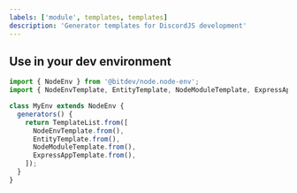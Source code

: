 ```yaml
---
labels: ['module', templates, templates]
description: 'Generator templates for DiscordJS development'
---
```


## Use in your dev environment

```ts
import { NodeEnv } from '@bitdev/node.node-env';
import { NodeEnvTemplate, EntityTemplate, NodeModuleTemplate, ExpressAppTemplate } from '@bitdev/node/generator/bot';

class MyEnv extends NodeEnv {
  generators() {
    return TemplateList.from([
      NodeEnvTemplate.from(),
      EntityTemplate.from(),
      NodeModuleTemplate.from(),
      ExpressAppTemplate.from(),
    ]);
  }
}
```
